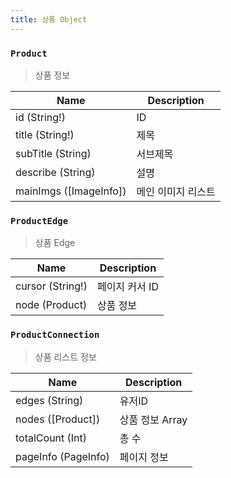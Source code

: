 ```yaml
---
title: 상품 Object
---
```



### `Product`
> 상품 정보

| Name | Description |
| -------- | -------- | 
| id (String!)  | ID  | 
| title (String!)  | 제목  | 
| subTitle (String) | 서브제목 
| describe (String) | 설명
| mainImgs ([<Link to="/object/imageInfo/#ImageInfo">ImageInfo</Link>]) | 메인 이미지 리스트


### `ProductEdge`
> 상품 Edge

| Name | Description |
| -------- | -------- | 
| cursor (String!)  | 페이지 커서 ID  | 
| node (<Link to="/object/product/#Product">Product</Link>)  | 상품 정보  |


### `ProductConnection`
> 상품 리스트 정보

| Name | Description |
| -------- | -------- | 
| edges (String)  | 유저ID  | 
| nodes ([<Link to="/object/product/#Product">Product</Link>])  | 상품 정보 Array  |
| totalCount (Int) | 총 수 
| pageInfo (<Link to="/object/pageInfo/#PageInfo">PageInfo</Link>)  | 페이지 정보  